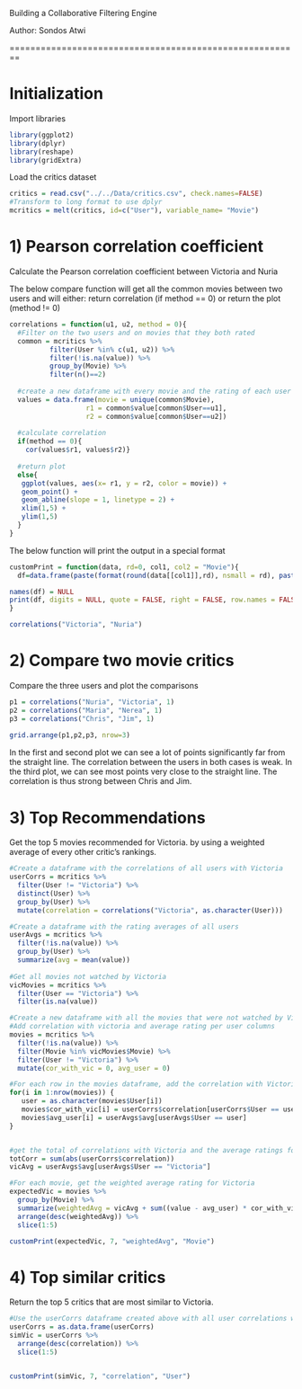 Building a Collaborative Filtering Engine

Author: Sondos Atwi

========================================================

# Initialization

Import libraries

```r
library(ggplot2)
library(dplyr)
library(reshape)
library(gridExtra)
```

Load the critics dataset
```r
critics = read.csv("../../Data/critics.csv", check.names=FALSE)
#Transform to long format to use dplyr
mcritics = melt(critics, id=c("User"), variable_name= "Movie")
```

# 1) Pearson correlation coefficient 
Calculate the Pearson correlation coefficient between Victoria and Nuria

The below compare function will get all the common movies between two users and will either: return correlation (if method == 0) or return the plot (method != 0)
```r
correlations = function(u1, u2, method = 0){
  #Filter on the two users and on movies that they both rated
  common = mcritics %>%
          filter(User %in% c(u1, u2)) %>%
          filter(!is.na(value)) %>%
          group_by(Movie) %>%
          filter(n()==2)
  
  #create a new dataframe with every movie and the rating of each user
  values = data.frame(movie = unique(common$Movie), 
                   r1 = common$value[common$User==u1], 
                   r2 = common$value[common$User==u2])
  
  #calculate correlation
  if(method == 0){
    cor(values$r1, values$r2)}
  
  #return plot
  else{
   ggplot(values, aes(x= r1, y = r2, color = movie)) +
   geom_point() +
   geom_abline(slope = 1, linetype = 2) +
   xlim(1,5) +
   ylim(1,5)
  }
}
```

The below function will print the output in a special format
```r
customPrint = function(data, rd=0, col1, col2 = "Movie"){
  df=data.frame(paste(format(round(data[[col1]],rd), nsmall = rd), paste("\'", data[[col2]], "\'", sep = ""), sep = ", "))

names(df) = NULL
print(df, digits = NULL, quote = FALSE, right = FALSE, row.names = FALSE)
}
```


```r
correlations("Victoria", "Nuria")
```

# 2) Compare two movie critics

Compare the three users and plot the comparisons
```r
p1 = correlations("Nuria", "Victoria", 1)
p2 = correlations("Maria", "Nerea", 1)
p3 = correlations("Chris", "Jim", 1)
 
grid.arrange(p1,p2,p3, nrow=3)
```

In the first and second plot we can see a lot of points significantly far from the straight line. The correlation between the users in both cases is weak.
In the third plot, we can see most points very close to the straight line. The correlation is thus strong between Chris and Jim.

# 3) Top Recommendations 
Get the top 5 movies recommended for Victoria. by using a weighted average of every other critic's rankings.


```r
#Create a dataframe with the correlations of all users with Victoria
userCorrs = mcritics %>%
  filter(User != "Victoria") %>%
  distinct(User) %>%
  group_by(User) %>%
  mutate(correlation = correlations("Victoria", as.character(User)))

#Create a dataframe with the rating averages of all users
userAvgs = mcritics %>%
  filter(!is.na(value)) %>%
  group_by(User) %>%
  summarize(avg = mean(value))
  
#Get all movies not watched by Victoria
vicMovies = mcritics %>%
  filter(User == "Victoria") %>%
  filter(is.na(value))

#Create a new dataframe with all the movies that were not watched by Victoria and the ratings provided by the users. 
#Add correlation with victoria and average rating per user columns
movies = mcritics %>%
  filter(!is.na(value)) %>%
  filter(Movie %in% vicMovies$Movie) %>%
  filter(User != "Victoria") %>%
  mutate(cor_with_vic = 0, avg_user = 0)

#For each row in the movies dataframe, add the correlation with Victoria and the user's average rating
for(i in 1:nrow(movies)) {
   user = as.character(movies$User[i])
   movies$cor_with_vic[i] = userCorrs$correlation[userCorrs$User == user]
   movies$avg_user[i] = userAvgs$avg[userAvgs$User == user] 
}


#get the total of correlations with Victoria and the average ratings for Victoria
totCorr = sum(abs(userCorrs$correlation))
vicAvg = userAvgs$avg[userAvgs$User == "Victoria"]

#For each movie, get the weighted average rating for Victoria
expectedVic = movies %>%
  group_by(Movie) %>%
  summarize(weightedAvg = vicAvg + sum((value - avg_user) * cor_with_vic)/totCorr) %>%
  arrange(desc(weightedAvg)) %>%
  slice(1:5)

customPrint(expectedVic, 7, "weightedAvg", "Movie")
```


# 4) Top similar critics
Return the top 5 critics that are most similar to Victoria. 


```r
#Use the userCorrs dataframe created above with all user correlations with Victoria and get the top 5
userCorrs = as.data.frame(userCorrs)
simVic = userCorrs %>%
  arrange(desc(correlation)) %>%
  slice(1:5)


customPrint(simVic, 7, "correlation", "User")
```



